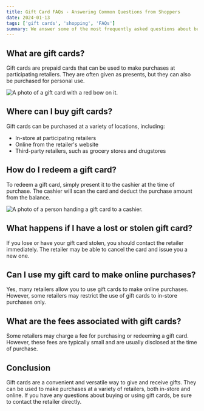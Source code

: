 ```yaml
---
title: Gift Card FAQs - Answering Common Questions from Shoppers
date: 2024-01-13
tags: ['gift cards', 'shopping', 'FAQs']
summary: We answer some of the most frequently asked questions about buying and using gift cards, including how to purchase them, where to redeem them, and what to do if you have a lost or stolen card.
---
```


## What are gift cards?

Gift cards are prepaid cards that can be used to make purchases at participating retailers. They are often given as presents, but they can also be purchased for personal use.

![A photo of a gift card with a red bow on it.](http://res.cloudinary.com/ds5quo9pr/image/upload/v1705213081/Blog-Posts/m6Gmuswebp.jpg)

## Where can I buy gift cards?

Gift cards can be purchased at a variety of locations, including:


* In-store at participating retailers
* Online from the retailer's website
* Third-party retailers, such as grocery stores and drugstores

## How do I redeem a gift card?

To redeem a gift card, simply present it to the cashier at the time of purchase. The cashier will scan the card and deduct the purchase amount from the balance.

![A photo of a person handing a gift card to a cashier.](http://res.cloudinary.com/ds5quo9pr/image/upload/v1705213162/Blog-Posts/6AC0bVwebp.jpg)

## What happens if I have a lost or stolen gift card?

If you lose or have your gift card stolen, you should contact the retailer immediately. The retailer may be able to cancel the card and issue you a new one.

## Can I use my gift card to make online purchases?

Yes, many retailers allow you to use gift cards to make online purchases. However, some retailers may restrict the use of gift cards to in-store purchases only.

## What are the fees associated with gift cards?

Some retailers may charge a fee for purchasing or redeeming a gift card. However, these fees are typically small and are usually disclosed at the time of purchase.

## Conclusion

Gift cards are a convenient and versatile way to give and receive gifts. They can be used to make purchases at a variety of retailers, both in-store and online. If you have any questions about buying or using gift cards, be sure to contact the retailer directly.
```